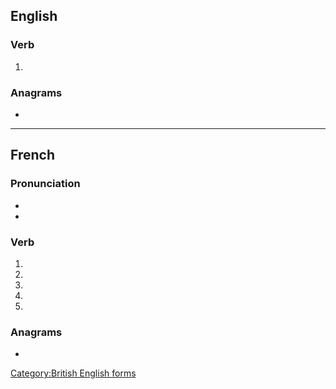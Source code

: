 {{also|formalisé}}
==English==

===Verb===
{{en-verb|formalis}}

# {{alternative spelling of|formalize|lang=en}}

[[Category:British English forms]]

===Anagrams===
* {{anagrams|en|a=aefilmors|frailsome}}

----

==French==

===Pronunciation===
* {{IPA|lang=fr|/fɔʁ.ma.liz/}}
* {{homophones|lang=fr|formalisent|formalises}}

===Verb===
{{head|fr|verb form}}

# {{inflection of|formaliser||1|s|pres|indc|lang=fr}}
# {{inflection of|formaliser||3|s|pres|indc|lang=fr}}
# {{inflection of|formaliser||1|s|pres|subj|lang=fr}}
# {{inflection of|formaliser||1|s|pres|subj|lang=fr}}
# {{inflection of|formaliser||2|s|impr|lang=fr}}

===Anagrams===
* {{l|fr|aliformes}}